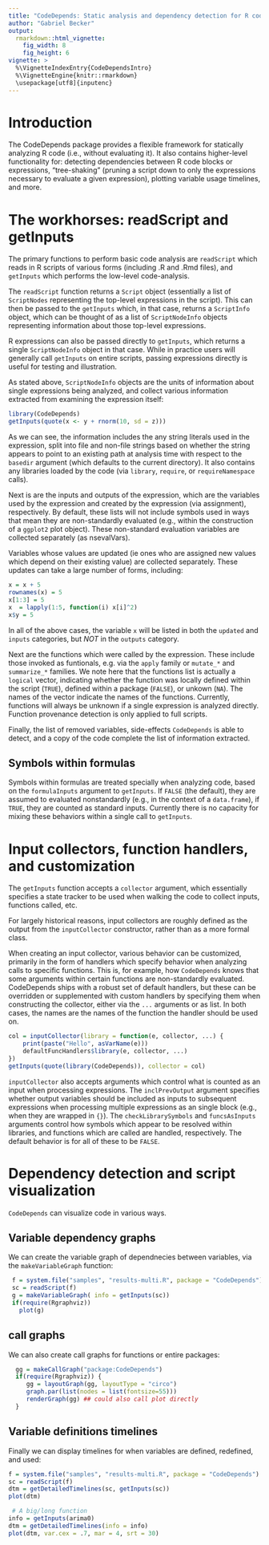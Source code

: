 ```yaml
---
title: "CodeDepends: Static analysis and dependency detection for R code"
author: "Gabriel Becker"
output:
  rmarkdown::html_vignette:
    fig_width: 8
    fig_height: 6
vignette: >
  %\VignetteIndexEntry{CodeDependsIntro}
  %\VignetteEngine{knitr::rmarkdown}
  \usepackage[utf8]{inputenc}
---
```


# Introduction

The CodeDepends package provides a flexible framework for statically
analyzing R code (i.e., without evaluating it). It also contains
higher-level functionality for: detecting dependencies between R code
blocks or expressions, "tree-shaking" (pruning a script down to only
the expressions necessary to evaluate a given expression), plotting
variable usage timelines, and more.

# The workhorses: readScript and getInputs

The primary functions to perform basic code analysis are `readScript`
which reads in R scripts of various forms (including .R and .Rmd
files), and `getInputs` which performs the low-level code-analysis.

The `readScript` function returns a `Script` object (essentially a
list of `ScriptNodes` representing the top-level expressions in the
script). This can then be passed to the `getInputs` which, in that
case, returns a `ScriptInfo` object, which can be thought of as a list
of `ScriptNodeInfo` objects representing information about those
top-level expressions.

R expressions can also be passed directly to `getInputs`, which
returns a single `ScriptNodeInfo` object in that case. While in
practice users will generally call `getInputs` on entire scripts,
passing expressions directly is useful for testing and illustration.

As stated above, `ScriptNodeInfo` objects are the units of information
about single expressions being analyzed, and collect various
information extracted from examining the expression itself:

```r
library(CodeDepends)
getInputs(quote(x <- y + rnorm(10, sd = z)))

```

As we can see, the information includes the any string literals used
in the expression, split into file and non-file strings based on
whether the string appears to point to an existing path at analysis
time with respect to the `basedir` argument (which defaults to the
current directory). It also contains any libraries loaded by the code
(via `library`, `require`, or `requireNamespace` calls).

Next is are the inputs and outputs of the expression, which are the
variables used by the expression and created by the expression (via
assignment), respectively. By default, these lists will not include
symbols used in ways that mean they are non-standardly evaluated
(e.g., within the construction of a `ggplot2` plot object). These
non-standard evaluation variables are collected separately (as
nsevalVars).

Variables whose values are updated (ie ones who are assigned new values which depend on their existing value) are collected separately. These updates can take a large number of forms, including:

```r
x = x + 5
rownames(x) = 5
x[1:3] = 5
x  = lapply(1:5, function(i) x[i]^2)
x$y = 5
```

In all of the above cases, the variable `x` will be listed in both the
`updated` and `inputs` categories, but *NOT* in the `outputs`
category.

Next are the functions which were called by the expression. These
include those invoked as funtionals, e.g. via the `apply` family or
`mutate_*` and `summarize_*` families. We note here that the functions
list is actually a `logical` vector, indicating whether the function
was locally defined within the script (`TRUE`), defined within a
package (`FALSE`), or unkown (`NA`). The names of the vector indicate
the names of the functions. Currently, functions will always be
unknown if a single expression is analyzed directly. Function
provenance detection is only applied to full scripts.

Finally, the list of removed variables, side-effects `CodeDepends` is
able to detect, and a copy of the code complete the list of
information extracted.

## Symbols within formulas

Symbols within formulas are treated specially when analyzing code, based on the `formulaInputs` argument to `getInputs`. If `FALSE` (the default), they are assumed to evaluated nonstandardly (e.g., in the context of a `data.frame`), if `TRUE`, they are counted as standard inputs. Currently there is no capacity for mixing these behaviors within a single call to `getInputs`. 

# Input collectors, function handlers, and customization

The `getInputs` function accepts a `collector` argument, which
essentially specifies a state tracker to be used when walking the code
to collect inputs, functions called, etc.

For largely historical reasons, input collectors are roughly defined as the output from the `inputCollector` constructor, rather than as a more formal class.

When creating an input collector, various behavior can be customized,
primarily in the form of \function handlers\ which specify behavior
when analyzing calls to specific functions. This is, for example, how
`CodeDepends` knows that some arguments within certain functions are
non-standardly evaluated. CodeDepends ships with a robust set of
default handlers, but these can be overridden or supplemented with
custom handlers by specifying them when constructing the collector,
either via the `...` arguments or as list. In both cases, the names
are the names of the function the handler should be used on.

```r

col = inputCollector(library = function(e, collector, ...) {
    print(paste("Hello", asVarName(e)))
    defaultFuncHandlers$library(e, collector, ...)
})
getInputs(quote(library(CodeDepends)), collector = col)
```

`inputCollector` also accepts arguments which control what is counted
as an input when processing expressions. The `inclPrevOutput` argument
specifies whether output variables should be included as inputs to
subsequent expressions when processing multiple expressions as an
single block (e.g., when they are wrapped in `{}`). The
`checkLibrarySymbols` and `funcsAsInputs` arguments control how
symbols which appear to be resolved within libraries, and functions
which are called are handled, respectively. The default behavior is
for all of these to be `FALSE`.

# Dependency detection and script visualization

`CodeDepends` can visualize code in various ways.

## Variable dependency graphs
We can create the variable graph of dependnecies between variables,
via the `makeVariableGraph` function:

```r

 f = system.file("samples", "results-multi.R", package = "CodeDepends")
 sc = readScript(f)
 g = makeVariableGraph( info = getInputs(sc))
 if(require(Rgraphviz))
   plot(g)
```

## call graphs

We can also create call graphs for functions or entire packages:

```r
  gg = makeCallGraph("package:CodeDepends")
  if(require(Rgraphviz)) {
     gg = layoutGraph(gg, layoutType = "circo")
     graph.par(list(nodes = list(fontsize=55)))
     renderGraph(gg) ## could also call plot directly
  } 
```

## Variable definitions timelines

Finally we can display timelines for when variables are defined,
redefined, and used:

```r
f = system.file("samples", "results-multi.R", package = "CodeDepends")
sc = readScript(f)
dtm = getDetailedTimelines(sc, getInputs(sc))
plot(dtm)

 # A big/long function
info = getInputs(arima0)
dtm = getDetailedTimelines(info = info)
plot(dtm, var.cex = .7, mar = 4, srt = 30)
```
